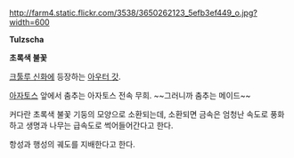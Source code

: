 http://farm4.static.flickr.com/3538/3650262123_5efb3ef449_o.jpg?width=600

'''Tulzscha'''

'''초록색 불꽃'''


[[크툴루 신화]]에 등장하는 [[아우터 갓]].

[[아자토스]] 앞에서 춤추는 아자토스 전속 무희. ~~그러니까 춤추는 메이드~~

커다란 초록색 불꽃 기둥의 모양으로 소환되는데, 소환되면 금속은 엄청난 속도로 풍화하고 생명과 나무는 급속도로 썩어들어간다고 한다.

항성과 행성의 궤도를 지배한다고 한다.
